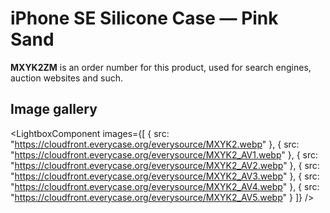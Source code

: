 
# iPhone SE Silicone Case — Pink Sand

<Callout type='info' emoji='👉🏻'>**MXYK2ZM** is an order number for this product, used for search engines, auction websites and such.</Callout>

## Image gallery

<LightboxComponent
    images={[
      {
        src: "https://cloudfront.everycase.org/everysource/MXYK2.webp"
      },
      {
        src: "https://cloudfront.everycase.org/everysource/MXYK2_AV1.webp"
      },
      {
        src: "https://cloudfront.everycase.org/everysource/MXYK2_AV2.webp"
      },
      {
        src: "https://cloudfront.everycase.org/everysource/MXYK2_AV3.webp"
      },
      {
        src: "https://cloudfront.everycase.org/everysource/MXYK2_AV4.webp"
      },
      {
        src: "https://cloudfront.everycase.org/everysource/MXYK2_AV5.webp"
      }
    ]}
  />
